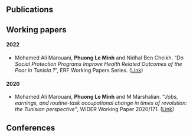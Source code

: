 ## Publications

## Working papers

#### **2022**

-   Mohamed Ali Marouani, **Phuong Le Minh** and Nidhal Ben Cheikh. "*Do Social Protection Programs Improve Health Related Outcomes of the Poor in Tunisia ?*", ERF Working Papers Series. ([Link](https://erf.org.eg/app/uploads/2022/09/1663594556_997_445362_1579.pdf))

#### **2020**

-   Mohamed Ali Marouani, **Phuong Le Minh** and M Marshalian. "*Jobs, earnings, and routine-task occupational change in times of revolution: the Tunisian perspective"*, WIDER Working Paper 2020/171. ([Link](https://policycommons.net/artifacts/1908950/wider-working-paper-2020171-jobs-earnings-and-routine-task-occupational-change-in-times-of-revolution/2660126/))

## Conferences

# 
